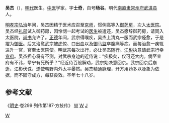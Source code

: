 '''吴杰'''（{{bd|?||?||}}），[[明代|明代]]医生。[[中医|中医]]学家。字'''士奇'''，自号'''旸谷'''。明代[[南直隶|南直隶]][[常州府|常州府]][[武进县|武进县]]人。

[[明孝宗|明孝宗]][[弘治|弘治]]年间，吴杰因精于医术应召至[[京师|京师]]，惯例高等入[[御药房|御药房]]，次入[[太医院|太医院]]。吴杰经[[礼部|礼部]]试入御药房，因怜悯一起考试的[[医生|医生]]被遣还，吴杰愿辞御药房，请同入太医院，[[尚书|尚书]]允许了。[[正德_(明朝)|正德]]年间，武宗得喉疾，吴杰上清丸一服而武宗痊愈，于是擢为[[御医|御医]]。后又治愈武宗被[[虎|虎]]惊、口出血以及[[御马监|御马监]]卒腹痛等症。而每治愈一疾辄进升一官，官至太医院使。明武宗每次出行，必让吴杰随行。[[江彬|江彬]]执意请武宗行幸[[宣府|宣府]]。吴杰担心将有不测，对武宗身边的近侍说：“疾极矣，仅可还大内。倘至宣府有不讳，辈宁有死所乎？”经近侍百般解劝，武宗始决意回京。武宗回京后崩逝，江彬伏诛，遂使朝野内外太平晏然。吴杰精通脉理，开方用药多以脉象为依据，而不固守成方，每获良效。卒年七十八岁。
==参考文献==
《[[明史|明史]]·卷299·列传第187·方技传》
[[分类:明朝医学家|W]]
[[分类:中国医官|W]]
[[Category:武進人|W]]
[[分类:吴姓|J]]